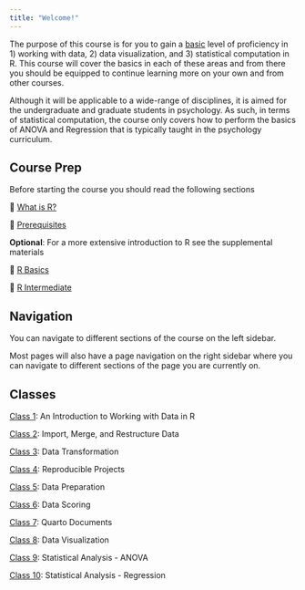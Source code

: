 ```yaml
---
title: "Welcome!"
---
```


The purpose of this course is for you to gain a [basic]{.underline} level of proficiency in 1) working with data, 2) data visualization, and 3) statistical computation in R. This course will cover the basics in each of these areas and from there you should be equipped to continue learning more on your own and from other courses.

Although it will be applicable to a wide-range of disciplines, it is aimed for the undergraduate and graduate students in psychology. As such, in terms of statistical computation, the course only covers how to perform the basics of ANOVA and Regression that is typically taught in the psychology curriculum.

## Course Prep

Before starting the course you should read the following sections

📖 [What is R?](what-is-R.html)

📖 [Prerequisites](prerequisites.html)

**Optional**: For a more extensive introduction to R see the supplemental materials

📖 [R Basics](/supplemental/r-basics.html)

📖 [R Intermediate](/supplemental/r-intermediate.html)

## Navigation

You can navigate to different sections of the course on the left sidebar.

Most pages will also have a page navigation on the right sidebar where you can navigate to different sections of the page you are currently on.

## Classes

[Class 1](/classes/class-1.html): An Introduction to Working with Data in R

[Class 2](/classes/class-2.html): Import, Merge, and Restructure Data

[Class 3](/classes/class-3.html): Data Transformation

[Class 4](/classes/class-4.html): Reproducible Projects

[Class 5](/classes/class-5.html): Data Preparation

[Class 6](/classes/class-6.html): Data Scoring

[Class 7](/classes/class-7.html): Quarto Documents

[Class 8](/classes/class-8.html): Data Visualization

[Class 9](/classes/class-9.html): Statistical Analysis - ANOVA

[Class 10](/classes/class-10.html): Statistical Analysis - Regression
